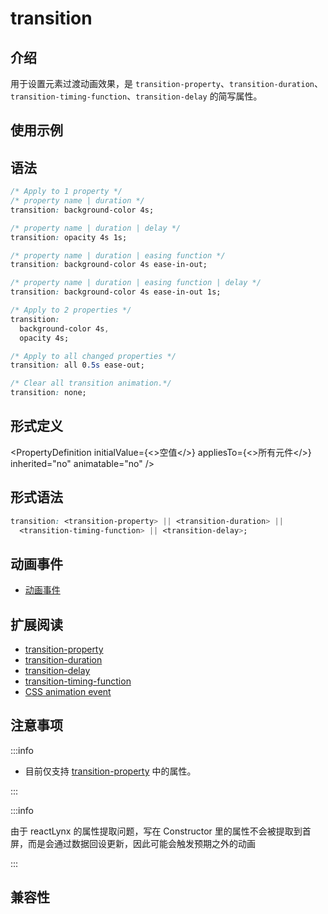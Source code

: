 
# transition

## 介绍

用于设置元素过渡动画效果，是 `transition-property`、`transition-duration`、`transition-timing-function`、`transition-delay` 的简写属性。

## 使用示例

<Go
  example="css-api"
  img="/assets/doc/css/transition.gif"
  defaultEntryFile="dist/transition.lynx.bundle"
  entry="src/transition"
  defaultFile="src/transition/App.tsx"
  entry="src/transition"
/>

## 语法

```css
/* Apply to 1 property */
/* property name | duration */
transition: background-color 4s;

/* property name | duration | delay */
transition: opacity 4s 1s;

/* property name | duration | easing function */
transition: background-color 4s ease-in-out;

/* property name | duration | easing function | delay */
transition: background-color 4s ease-in-out 1s;

/* Apply to 2 properties */
transition:
  background-color 4s,
  opacity 4s;

/* Apply to all changed properties */
transition: all 0.5s ease-out;

/* Clear all transition animation.*/
transition: none;
```

## 形式定义


<PropertyDefinition
  initialValue={<>空值</>}
  appliesTo={<>所有元件</>}
  inherited="no"
  animatable="no"
/>

## 形式语法

```css
transition: <transition-property> || <transition-duration> ||
  <transition-timing-function> || <transition-delay>;
```

## 动画事件

- [动画事件](../../lynx-api/event/animation-event.mdx)

## 扩展阅读

- [transition-property](./transition-property.mdx)
- [transition-duration](./transition-duration.mdx)
- [transition-delay](./transition-delay.mdx)
- [transition-timing-function](./transition-timing-function.mdx)
- [CSS animation event](../../lynx-api/event/animation-event.mdx)

## 注意事项

:::info

- 目前仅支持 [transition-property](./transition-property.mdx) 中的属性。

:::

:::info

由于 reactLynx 的属性提取问题，写在 Constructor 里的属性不会被提取到首屏，而是会通过数据回设更新，因此可能会触发预期之外的动画

:::

## 兼容性


<LegacyCompatTable metadata="css/properties/transition" />
